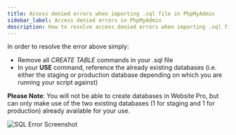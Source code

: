 ```yaml
---
title: Access denied errors when importing .sql file in PhpMyAdmin
sidebar_label: Access denied errors in PhpMyAdmin
description: How to resolve access denied errors when importing .sql files in PhpMyAdmin for Website Pro
---
```


In order to resolve the error above simply:

- Remove all *CREATE TABLE* commands in your .sql file
- In your **USE** command, reference the already existing databases (i.e. either the staging or production database depending on which you are running your script against)

**__Please Note__**: You will not be able to create databases in Website Pro, but can only make use of the two existing databases (1 for staging and 1 for production) already available for your use.

![SQL Error Screenshot](./img/vendasta-products/vendasta-products-website/vendasta-products-website-faqs/4406961556375.png)